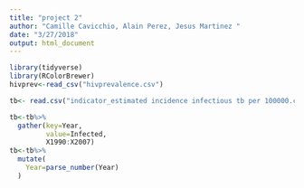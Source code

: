 ```yaml
---
title: "project 2"
author: "Camille Cavicchio, Alain Perez, Jesus Martinez "
date: "3/27/2018"
output: html_document
---
```


```r
library(tidyverse)
library(RColorBrewer)
hivprev<-read_csv("hivprevalence.csv")

tb<- read.csv("indicator_estimated incidence infectious tb per 100000.csv") 

tb<-tb%>%
  gather(key=Year,
         value=Infected,
         X1990:X2007)
tb<-tb%>%
  mutate(
    Year=parse_number(Year)
  )



```
